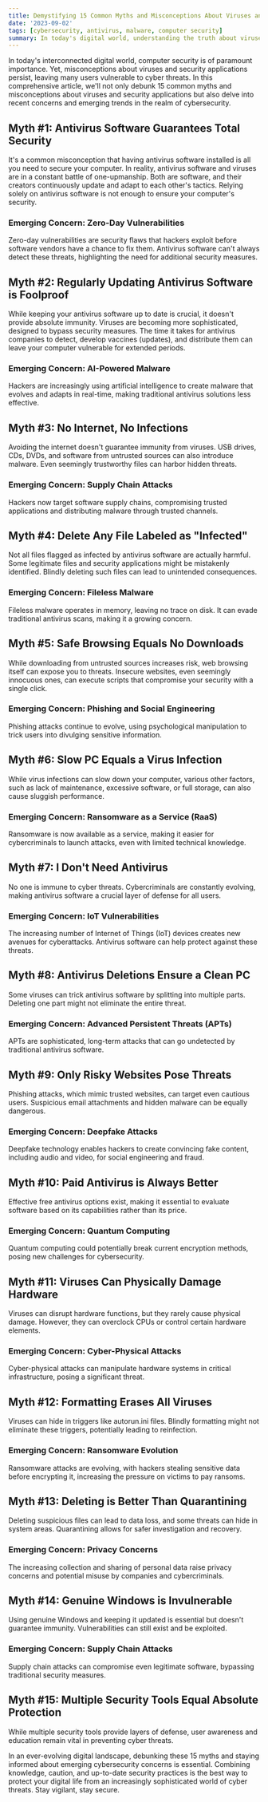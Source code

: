 ```yaml
---
title: Demystifying 15 Common Myths and Misconceptions About Viruses and Security Applications
date: '2023-09-02'
tags: [cybersecurity, antivirus, malware, computer security]
summary: In today's digital world, understanding the truth about viruses and security applications is crucial. This article debunks 15 common myths while addressing emerging cybersecurity concerns.
---
```


In today's interconnected digital world, computer security is of paramount importance. Yet, misconceptions about viruses and security applications persist, leaving many users vulnerable to cyber threats. In this comprehensive article, we'll not only debunk 15 common myths and misconceptions about viruses and security applications but also delve into recent concerns and emerging trends in the realm of cybersecurity.

<TOCInline toc={props.toc} maxHeadingLevel={5} />

## Myth #1: Antivirus Software Guarantees Total Security

It's a common misconception that having antivirus software installed is all you need to secure your computer. In reality, antivirus software and viruses are in a constant battle of one-upmanship. Both are software, and their creators continuously update and adapt to each other's tactics. Relying solely on antivirus software is not enough to ensure your computer's security.

### Emerging Concern: Zero-Day Vulnerabilities

Zero-day vulnerabilities are security flaws that hackers exploit before software vendors have a chance to fix them. Antivirus software can't always detect these threats, highlighting the need for additional security measures.

## Myth #2: Regularly Updating Antivirus Software is Foolproof

While keeping your antivirus software up to date is crucial, it doesn't provide absolute immunity. Viruses are becoming more sophisticated, designed to bypass security measures. The time it takes for antivirus companies to detect, develop vaccines (updates), and distribute them can leave your computer vulnerable for extended periods.

### Emerging Concern: AI-Powered Malware

Hackers are increasingly using artificial intelligence to create malware that evolves and adapts in real-time, making traditional antivirus solutions less effective.

## Myth #3: No Internet, No Infections

Avoiding the internet doesn't guarantee immunity from viruses. USB drives, CDs, DVDs, and software from untrusted sources can also introduce malware. Even seemingly trustworthy files can harbor hidden threats.

### Emerging Concern: Supply Chain Attacks

Hackers now target software supply chains, compromising trusted applications and distributing malware through trusted channels.

## Myth #4: Delete Any File Labeled as "Infected"

Not all files flagged as infected by antivirus software are actually harmful. Some legitimate files and security applications might be mistakenly identified. Blindly deleting such files can lead to unintended consequences.

### Emerging Concern: Fileless Malware

Fileless malware operates in memory, leaving no trace on disk. It can evade traditional antivirus scans, making it a growing concern.

## Myth #5: Safe Browsing Equals No Downloads

While downloading from untrusted sources increases risk, web browsing itself can expose you to threats. Insecure websites, even seemingly innocuous ones, can execute scripts that compromise your security with a single click.

### Emerging Concern: Phishing and Social Engineering

Phishing attacks continue to evolve, using psychological manipulation to trick users into divulging sensitive information.

## Myth #6: Slow PC Equals a Virus Infection

While virus infections can slow down your computer, various other factors, such as lack of maintenance, excessive software, or full storage, can also cause sluggish performance.

### Emerging Concern: Ransomware as a Service (RaaS)

Ransomware is now available as a service, making it easier for cybercriminals to launch attacks, even with limited technical knowledge.

## Myth #7: I Don't Need Antivirus

No one is immune to cyber threats. Cybercriminals are constantly evolving, making antivirus software a crucial layer of defense for all users.

### Emerging Concern: IoT Vulnerabilities

The increasing number of Internet of Things (IoT) devices creates new avenues for cyberattacks. Antivirus software can help protect against these threats.

## Myth #8: Antivirus Deletions Ensure a Clean PC

Some viruses can trick antivirus software by splitting into multiple parts. Deleting one part might not eliminate the entire threat.

### Emerging Concern: Advanced Persistent Threats (APTs)

APTs are sophisticated, long-term attacks that can go undetected by traditional antivirus software.

## Myth #9: Only Risky Websites Pose Threats

Phishing attacks, which mimic trusted websites, can target even cautious users. Suspicious email attachments and hidden malware can be equally dangerous.

### Emerging Concern: Deepfake Attacks

Deepfake technology enables hackers to create convincing fake content, including audio and video, for social engineering and fraud.

## Myth #10: Paid Antivirus is Always Better

Effective free antivirus options exist, making it essential to evaluate software based on its capabilities rather than its price.

### Emerging Concern: Quantum Computing

Quantum computing could potentially break current encryption methods, posing new challenges for cybersecurity.

## Myth #11: Viruses Can Physically Damage Hardware

Viruses can disrupt hardware functions, but they rarely cause physical damage. However, they can overclock CPUs or control certain hardware elements.

### Emerging Concern: Cyber-Physical Attacks

Cyber-physical attacks can manipulate hardware systems in critical infrastructure, posing a significant threat.

## Myth #12: Formatting Erases All Viruses

Viruses can hide in triggers like autorun.ini files. Blindly formatting might not eliminate these triggers, potentially leading to reinfection.

### Emerging Concern: Ransomware Evolution

Ransomware attacks are evolving, with hackers stealing sensitive data before encrypting it, increasing the pressure on victims to pay ransoms.

## Myth #13: Deleting is Better Than Quarantining

Deleting suspicious files can lead to data loss, and some threats can hide in system areas. Quarantining allows for safer investigation and recovery.

### Emerging Concern: Privacy Concerns

The increasing collection and sharing of personal data raise privacy concerns and potential misuse by companies and cybercriminals.

## Myth #14: Genuine Windows is Invulnerable

Using genuine Windows and keeping it updated is essential but doesn't guarantee immunity. Vulnerabilities can still exist and be exploited.

### Emerging Concern: Supply Chain Attacks

Supply chain attacks can compromise even legitimate software, bypassing traditional security measures.

## Myth #15: Multiple Security Tools Equal Absolute Protection

While multiple security tools provide layers of defense, user awareness and education remain vital in preventing cyber threats.

In an ever-evolving digital landscape, debunking these 15 myths and staying informed about emerging cybersecurity concerns is essential. Combining knowledge, caution, and up-to-date security practices is the best way to protect your digital life from an increasingly sophisticated world of cyber threats. Stay vigilant, stay secure.
